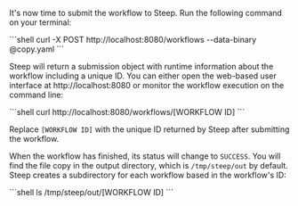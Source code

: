 It's now time to submit the workflow to Steep. Run the following command on your terminal:

<CodeContainer title="Terminal">
```shell
curl -X POST http://localhost:8080/workflows --data-binary @copy.yaml
```
</CodeContainer>

Steep will return a <DocsLink href="#submissions">submission object</DocsLink> with runtime information about the workflow including a unique ID. You can either open the web-based user interface at http://localhost:8080 or monitor the workflow execution on the command line:

<CodeContainer title="Terminal">
```shell
curl http://localhost:8080/workflows/[WORKFLOW ID]
```
</CodeContainer>

Replace `[WORKFLOW ID]` with the unique ID returned by Steep after submitting the workflow.

When the workflow has finished, its <DocsLink href="#submission-status">status</DocsLink> will change to `SUCCESS`. You will find the file copy in the output directory, which is `/tmp/steep/out` by default. Steep creates a subdirectory for each workflow based in the workflow's ID:

<CodeContainer title="Terminal">
```shell
ls /tmp/steep/out/[WORKFLOW ID]
```
</CodeContainer>

